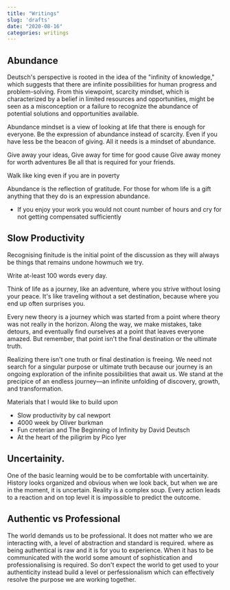 ```yaml
---
title: "Writings"
slug: 'drafts'
date: "2020-08-16"
categories: writings
---
```


## Abundance

Deutsch's perspective is rooted in the idea of the "infinity of knowledge," which suggests that there are infinite possibilities for human progress and problem-solving. From this viewpoint, scarcity mindset, which is characterized by a belief in limited resources and opportunities, might be seen as a misconception or a failure to recognize the abundance of potential solutions and opportunities available.

Abundance mindset is a view of looking at life that there is enough for everyone.
Be the expression of abundance instead of scarcity. Even if you have less be the beacon of giving. All it needs is a mindset of abundance.

Give away your ideas,
Give away for time for good cause
Give away money for worth adventures
Be all that is required for your friends.

Walk like king even if you are in poverty

Abundance is the reflection of gratitude. For those for whom life is a gift anything that they do is an expression abundance.

- If you enjoy your work you would not count number of hours and cry for not getting compensated sufficiently


## Slow Productivity

Recognising finitude is the initial point of the discussion as they will always be things that remains undone howmuch we try.

Write at-least 100 words every day.

Think of life as a journey, like an adventure, where you strive without losing your peace. It's like traveling without a set destination, because where you end up often surprises you.
 
Every new theory is a journey which was started from a point where theory was not really in the horizon. Along the way, we make mistakes, take detours, and eventually find ourselves at a point that leaves everyone amazed. But remember, that point isn't the final destination or the ultimate truth.

Realizing there isn't one truth or final destination is freeing. We need not search for a singular purpose or ultimate truth because our journey is an ongoing exploration of the infinite possibilities that await us. We stand at the precipice of an endless journey—an infinite unfolding of discovery, growth, and transformation.


Materials that I would like to build upon

- Slow productivity by cal newport
- 4000 week by Oliver burkman
- Fun creterian and The Beginning of Infinity by David Deutsch
- At the heart of the piligrim by Pico Iyer


## Uncertainity.

One of the basic learning would be to be comfortable with uncertainity. History looks organized and obvious when we look back, but when we are in the moment, it is uncertain. Reality is a complex soup. Every action leads to a reaction and on top level it is impossible to predict the outcome.

## Authentic vs Professional

The world demands us to be professional. It does not matter who we are interacting with, a level of abstraction and standard is required. where as being authentical is raw and it is for you to experience. When it has to be communicated with the world some amount of sophistication and professionalising is required. So don't expect the world to get used to your authenticity instead build a level or perfessionalism which can effectively resolve the purpose we are working together.
